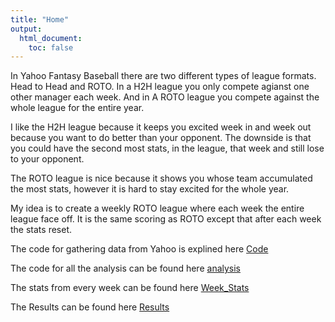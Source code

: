 ```yaml
---
title: "Home"
output:
  html_document:
    toc: false
---
```


In Yahoo Fantasy Baseball there are two different types of league formats.  Head to Head and ROTO.  In a H2H league you only compete agianst one other manager each week. And in A ROTO league you compete against the whole league for the entire year.

I like the H2H league because it keeps you excited week in and week out because you want to do better than your opponent.  The downside is that you could have the second most stats, in the league, that week and still lose to your opponent.  

The ROTO league is nice because it shows you whose team accumulated the most stats, however it is hard to stay excited for the whole year.


My idea is to create a weekly ROTO league where each week the entire league face off.  It is the same scoring as ROTO except that after each week the stats reset.  


The code for gathering data from Yahoo is explined here [Code](Code.html)

The code for all the analysis can be found here [analysis](analysis.html)

The stats from every week can be found here [Week_Stats](Week_One.html)

The Results can be found here [Results](results.html)

